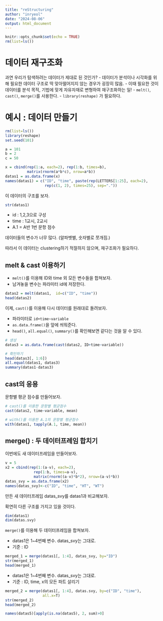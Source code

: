 ```yaml
---
title: "reStructuring"
author: "inryeol"
date: "2024-08-06"
output: html_document
---
```


```r
knitr::opts_chunk$set(echo = TRUE)
rm(list=ls())
```

# 데이터 재구조화

과연 우리가 탐색하려는 데이터가 제대로 된 것인가? - 데이터가 분석이나 시각화를 위해 필요한 데이터 구조로 딱 맞아떨어지지 않는 경우가 굉장히 많음. - 이때 필요한 것이 데이터를 분석 목적, 기법에 맞게 자유자재로 변형하여 재구조화하는 일! - `melt()`, `cast()`, `merge()`를 사용한다. - `library(reshape)` 가 필요하다.

# 예시 : 데이터 만들기

```r
rm(list=ls())
library(reshape)
set.seed(101)

a = 101
b = 2
c = 50

x = cbind(rep(1:a, each=2), rep(1:b, times=b), 
          matrix(rnorm(a*b*c), nrow=a*b))
datas1 = as.data.frame(x)
names(datas1) = c("ID", "time", paste(rep(LETTERS[1:25], each=2), 
                  rep(c(1, 2), times=25), sep="."))
```

이 데이터의 구조를 보자.

```r
str(datas1)
```

-   id : 1,2,3으로 구성
-   time : 1교시, 2교시
-   A.1 = A반 1번 문항 점수

데이터들의 변수가 너무 많다. (알파벳별, 숫자별로 쪼개짐.)

따라서 이 데이터는 clustering하기 적절하지 않으며, 재구조화가 필요하다.

## melt & cast 이용하기

-   `melt()`를 이용해 ID와 time 외 모든 변수들을 합쳐보자.
-   남겨놓을 변수는 파라미터 id에 저장한다.

```r
datas2 = melt(datas1,  id=c("ID", "time"))
head(datas2)
```

이제, `cast()`를 이용해 다시 데이터를 원래대로 돌려보자.

-   파라미터로 `id+time~variable`
-   `as.data.frame()`을 앞에 씌워준다.
-   `head()`, `all.equal()`, `summary()`를 확인해보면 같다는 것을 알 수 있다.

```r
# 생성
datas3 = as.data.frame(cast(datas2, ID+time~variable))

# 확인하기
head(datas3[, 1:6])
all.equal(datas1, datas3)
summary(datas1-datas3)
```

## cast의 응용

문항별 평균 점수를 만들어보자.

```r
# cast()를 이용한 문항별 평균점수
cast(datas2, time~variable, mean)

# with()를 이용한 A.1의 문항별 평균점수
with(datas1, tapply(A.1, time, mean))
```

## merge() : 두 데이터프레임 합치기

이번에도 새 데이터프레임을 만들어보자.

```r
v = 5
x2 = cbind(rep(1:(a-v), each=2), 
             rep(1:b, times=a-v), 
             matrix(rnorm((a-v)*b*2), nrow=(a-v)*b))
datas_svy = as.data.frame(x2)
names(datas_svy)<-c("ID", "time", "HT", "WT")
```

만든 새 데이터프레임 datas_svy를 datas1과 비교해보자.

확연히 다른 구조를 가지고 있을 것이다.

```r
dim(datas1)
dim(datas.svy)
```

`merge()`를 이용해 두 데이터프레임을 합쳐보자.

-   datas1은 1\~4번째 변수. datas_svy는 그대로.
-   기준 : ID

```r
merged_1 = merge(datas1[, 1:4], datas_svy, by="ID")
str(merged_1)
head(merged_1)
```

-   datas1은 1\~4번째 변수. datas_svy는 그대로.
-   기준 : ID, time, x의 모든 파트 살리기

```r
merged_2 = merge(datas1[, 1:4], datas.svy, by=c("ID", "time"),
                 all.x=T)
str(merged_2)
head(merged_2)
```

```r
names(datas5)[apply(is.na(datas5), 2, sum)>0]
```

